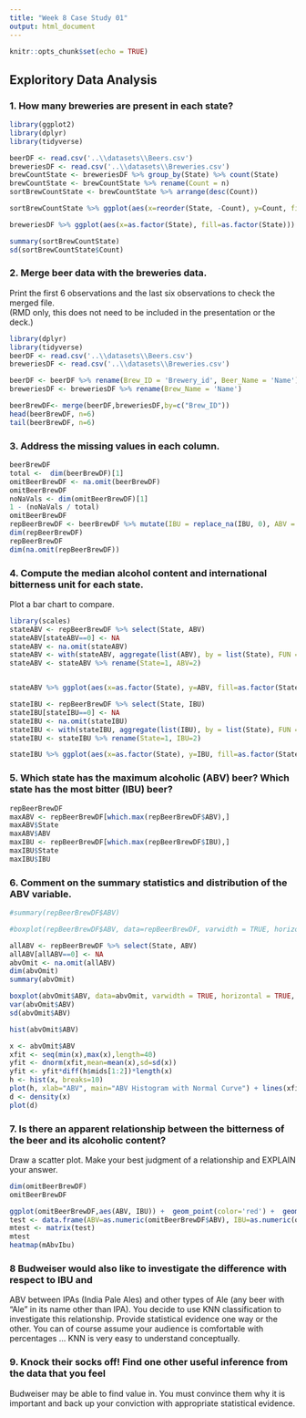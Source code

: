 ```yaml
---
title: "Week 8 Case Study 01"
output: html_document
---
```


```r
knitr::opts_chunk$set(echo = TRUE)
```

## Exploritory Data Analysis 

### 1.   How many breweries are present in each state?
```r
library(ggplot2)
library(dplyr)
library(tidyverse)

beerDF <- read.csv('..\\datasets\\Beers.csv')
breweriesDF <- read.csv('..\\datasets\\Breweries.csv')
brewCountState <- breweriesDF %>% group_by(State) %>% count(State)
brewCountState <- brewCountState %>% rename(Count = n)
sortBrewCountState <- brewCountState %>% arrange(desc(Count))

sortBrewCountState %>% ggplot(aes(x=reorder(State, -Count), y=Count, fill=State)) + geom_bar(stat='identity') + theme(axis.text.x = element_text(angle=90, vjust=.5, hjust=1)) + labs(title='Breweries per State - descending', x='States', y='Totals') + theme(legend.position='none')

breweriesDF %>% ggplot(aes(x=as.factor(State), fill=as.factor(State))) + geom_bar(width = 0.9, position = position_dodge()) + theme(axis.text.x = element_text(angle=90, vjust=.5, hjust=1)) + labs(title='Breweries per State - alphabetic', x='States', y='Totals') + theme(legend.position='none')

summary(sortBrewCountState)
sd(sortBrewCountState$Count)
```

### 2.   Merge beer data with the breweries data. 
Print the first 6 observations and the last six observations to check the merged file.  
(RMD only, this does not need to be included in the presentation or the deck.)
```r
library(dplyr)
library(tidyverse)
beerDF <- read.csv('..\\datasets\\Beers.csv')
breweriesDF <- read.csv('..\\datasets\\Breweries.csv')

beerDF <- beerDF %>% rename(Brew_ID = 'Brewery_id', Beer_Name = 'Name')
breweriesDF <- breweriesDF %>% rename(Brew_Name = 'Name')

beerBrewDF<- merge(beerDF,breweriesDF,by=c("Brew_ID"))
head(beerBrewDF, n=6)
tail(beerBrewDF, n=6)
```


### 3.   Address the missing values in each column.
```r
beerBrewDF
total <-  dim(beerBrewDF)[1]
omitBeerBrewDF <- na.omit(beerBrewDF)
omitBeerBrewDF
noNaVals <- dim(omitBeerBrewDF)[1]
1 - (noNaVals / total)
omitBeerBrewDF
repBeerBrewDF <- beerBrewDF %>% mutate(IBU = replace_na(IBU, 0), ABV = replace_na(ABV, 0))
dim(repBeerBrewDF)
repBeerBrewDF
dim(na.omit(repBeerBrewDF))
```

### 4.   Compute the median alcohol content and international bitterness unit for each state. 
Plot a bar chart to compare.
```r
library(scales)
stateABV <- repBeerBrewDF %>% select(State, ABV)
stateABV[stateABV==0] <- NA
stateABV <- na.omit(stateABV)
stateABV <- with(stateABV, aggregate(list(ABV), by = list(State), FUN = function(x) { tmp.mean = mean(x, na.rm = TRUE) } ))
stateABV <- stateABV %>% rename(State=1, ABV=2)


stateABV %>% ggplot(aes(x=as.factor(State), y=ABV, fill=as.factor(State))) + geom_bar(stat='identity') + theme(axis.text.x = element_text(angle=90, vjust=.5, hjust=1), legend.position='none') + labs(title='Mean ABV per State', x='States', y='ABV') + scale_y_continuous(limits=c(.04,.08),oob = rescale_none)

stateIBU <- repBeerBrewDF %>% select(State, IBU)
stateIBU[stateIBU==0] <- NA
stateIBU <- na.omit(stateIBU)
stateIBU <- with(stateIBU, aggregate(list(IBU), by = list(State), FUN = function(x) { stateIBU.mean = mean(x) } ))
stateIBU <- stateIBU %>% rename(State=1, IBU=2)

stateIBU %>% ggplot(aes(x=as.factor(State), y=IBU, fill=as.factor(State))) + geom_bar(stat='identity') + theme(axis.text.x = element_text(angle=90, vjust=.5, hjust=1), legend.position='none') + labs(title='Mean IBU per State', x='States', y='IBU')  + scale_y_continuous(limits=c(20,70),oob = rescale_none)

```

### 5.   Which state has the maximum alcoholic (ABV) beer? Which state has the most bitter (IBU) beer?
```r
repBeerBrewDF
maxABV <- repBeerBrewDF[which.max(repBeerBrewDF$ABV),]
maxABV$State
maxABV$ABV
maxIBU <- repBeerBrewDF[which.max(repBeerBrewDF$IBU),]
maxIBU$State
maxIBU$IBU

```
### 6.   Comment on the summary statistics and distribution of the ABV variable.
```r
#summary(repBeerBrewDF$ABV)

#boxplot(repBeerBrewDF$ABV, data=repBeerBrewDF, varwidth = TRUE, horizontal = TRUE)

allABV <- repBeerBrewDF %>% select(State, ABV)
allABV[allABV==0] <- NA
abvOmit <- na.omit(allABV)
dim(abvOmit)
summary(abvOmit)

boxplot(abvOmit$ABV, data=abvOmit, varwidth = TRUE, horizontal = TRUE, xlab='ABV Boxplot') 
var(abvOmit$ABV)
sd(abvOmit$ABV)

hist(abvOmit$ABV)

x <- abvOmit$ABV
xfit <- seq(min(x),max(x),length=40)
yfit <- dnorm(xfit,mean=mean(x),sd=sd(x))
yfit <- yfit*diff(h$mids[1:2])*length(x)
h <- hist(x, breaks=10)
plot(h, xlab="ABV", main="ABV Histogram with Normal Curve") + lines(xfit, yfit, col="blue", lwd=2)
d <- density(x)
plot(d)

```

### 7.   Is there an apparent relationship between the bitterness of the beer and its alcoholic content?
Draw a scatter plot.  Make your best judgment of a relationship 
and EXPLAIN your answer.
```r
dim(omitBeerBrewDF)
omitBeerBrewDF

ggplot(omitBeerBrewDF,aes(ABV, IBU)) +  geom_point(color='red') +  geom_smooth(method = "lm", se = TRUE)
test <- data.frame(ABV=as.numeric(omitBeerBrewDF$ABV), IBU=as.numeric(omitBeerBrewDF$IBU))
mtest <- matrix(test)
mtest
heatmap(mAbvIbu)
```


### 8   Budweiser would also like to investigate the difference with respect to IBU and 
ABV between IPAs (India Pale Ales) and other types of Ale (any beer with "Ale" in 
its name other than IPA).  You decide to use KNN classification to investigate this 
relationship.  Provide statistical evidence one way or the other. You can of course 
assume your audience is comfortable with percentages ... KNN is very easy to 
understand conceptually.

### 9. Knock their socks off!  Find one other useful inference from the data that you feel 
Budweiser may be able to find value in.  You must convince them why it is 
important and back up your conviction with appropriate statistical evidence. 

